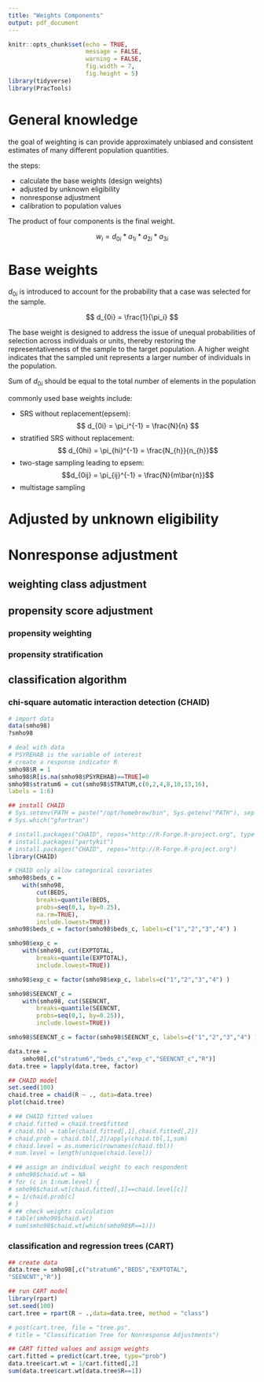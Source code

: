 ```yaml
---
title: "Weights Components"
output: pdf_document
---
```


```r
knitr::opts_chunk$set(echo = TRUE,
                      message = FALSE,
                      warning = FALSE,
                      fig.width = 7,
                      fig.height = 5)
library(tidyverse)
library(PracTools)
```

# General knowledge

the goal of weighting is can provide approximately unbiased and consistent estimates of many different population quantities.

the steps:

* calculate the base weights (design weights)
* adjusted by unknown eligibility
* nonresponse adjustment
* calibration to population values

The product of four components is the final weight.

$$
w_i = d_{0i} *a_{1i} * a_{2i} * a_{3i}
$$

# Base weights

$d_{0i}$ is introduced to account for the probability that a case was selected for the sample.

$$
d_{0i} = \frac{1}{\pi_i}
$$

The base weight is designed to address the issue of unequal probabilities of selection across individuals or units, thereby restoring the 
representativeness of the sample to the target population. A higher weight indicates that the sampled unit represents a larger number of 
individuals in the population.

Sum of $d_{0i}$ should be equal to the total number of elements in the population

commonly used base weights include:

* SRS without replacement(epsem): $$ d_{0i} = \pi_i^{-1} = \frac{N}{n} $$
* stratified SRS without replacement: $$ d_{0hi} = \pi_{hi}^{-1} = \frac{N_{h}}{n_{h}}$$
* two-stage sampling leading to epsem: $$d_{0ij} = \pi_{ij}^{-1} = \frac{N}{m\bar{n}}$$
* multistage sampling 


# Adjusted by unknown eligibility



# Nonresponse adjustment

## weighting class adjustment

## propensity score adjustment

### propensity weighting

### propensity stratification

## classification algorithm

### chi-square automatic interaction detection (CHAID)

```r
# import data
data(smho98)
?smho98

# deal with data
# PSYREHAB is the variable of interest
# create a response indicator R
smho98$R = 1
smho98$R[is.na(smho98$PSYREHAB)==TRUE]=0
smho98$stratum6 = cut(smho98$STRATUM,c(0,2,4,8,10,13,16),
labels = 1:6)

## install CHAID
# Sys.setenv(PATH = paste("/opt/homebrew/bin", Sys.getenv("PATH"), sep = ":"))
# Sys.which("gfortran")

# install.packages("CHAID", repos="http://R-Forge.R-project.org", type = "source")
# install.packages("partykit")
# install.packages("CHAID", repos="http://R-Forge.R-project.org")
library(CHAID)
```

```r
# CHAID only allow categorical covariates
smho98$beds_c = 
    with(smho98, 
        cut(BEDS,
        breaks=quantile(BEDS,
        probs=seq(0,1, by=0.25),
        na.rm=TRUE),
        include.lowest=TRUE))
smho98$beds_c = factor(smho98$beds_c, labels=c("1","2","3","4") )

smho98$exp_c = 
    with(smho98, cut(EXPTOTAL,
        breaks=quantile(EXPTOTAL),
        include.lowest=TRUE))

smho98$exp_c = factor(smho98$exp_c, labels=c("1","2","3","4") )

smho98$SEENCNT_c = 
    with(smho98, cut(SEENCNT,
        breaks=quantile(SEENCNT,
        probs=seq(0,1, by=0.25)),
        include.lowest=TRUE))

smho98$SEENCNT_c = factor(smho98$SEENCNT_c, labels=c("1","2","3","4") )
```

```r
data.tree = 
    smho98[,c("stratum6","beds_c","exp_c","SEENCNT_c","R")]
data.tree = lapply(data.tree, factor)
```

```r
## CHAID model
set.seed(100)
chaid.tree = chaid(R ~ ., data=data.tree)
plot(chaid.tree)
```

```r
# ## CHAID fitted values
# chaid.fitted = chaid.tree$fitted
# chaid.tbl = table(chaid.fitted[,1],chaid.fitted[,2])
# chaid.prob = chaid.tbl[,2]/apply(chaid.tbl,1,sum)
# chaid.level = as.numeric(rownames(chaid.tbl))
# num.level = length(unique(chaid.level))

# ## assign an individual weight to each respondent
# smho98$chaid.wt = NA
# for (c in 1:num.level) {
# smho98$chaid.wt[chaid.fitted[,1]==chaid.level[c]]
# = 1/chaid.prob[c]
# }
# ## check weights calculation
# table(smho98$chaid.wt)
# sum(smho98$chaid.wt[which(smho98$R==1)])
```

### classification and regression trees (CART)

```r
## create data
data.tree = smho98[,c("stratum6","BEDS","EXPTOTAL",
"SEENCNT","R")]

## run CART model
library(rpart)
set.seed(100)
cart.tree = rpart(R ~ .,data=data.tree, method = "class")

# post(cart.tree, file = "tree.ps",
# title = "Classification Tree for Nonresponse Adjustments")

## CART fitted values and assign weights
cart.fitted = predict(cart.tree, type="prob")
data.tree$cart.wt = 1/cart.fitted[,2]
sum(data.tree$cart.wt[data.tree$R==1])
```